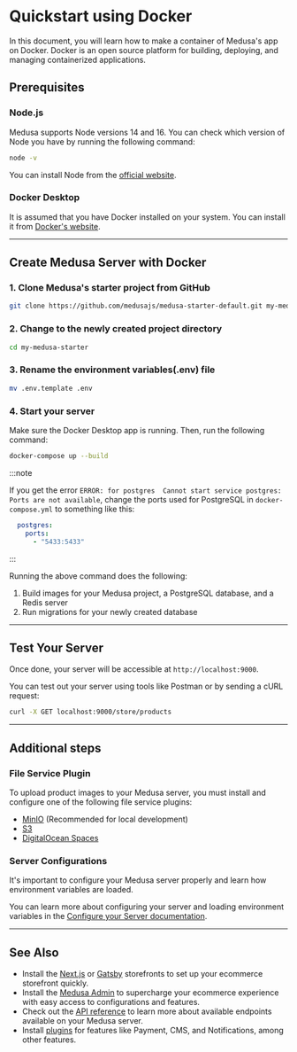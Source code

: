 
# Quickstart using Docker

In this document, you will learn how to make a container of Medusa's app on Docker. Docker is an open source platform for building, deploying, and managing containerized applications.

## Prerequisites

### Node.js
Medusa supports Node versions 14 and 16. You can check which version of Node you have by running the following command:

```bash noReport
node -v
```

You can install Node from the [official website](https://nodejs.org/en/).

### Docker Desktop

It is assumed that you have Docker installed on your system. You can install it from [Docker's website](https://docs.docker.com/get-docker/).

---

## Create Medusa Server with Docker

### 1. Clone Medusa's starter project from GitHub

```bash noReport
git clone https://github.com/medusajs/medusa-starter-default.git my-medusa-starter
```

### 2. Change to the newly created project directory
```bash noReport
cd my-medusa-starter
```

### 3.  Rename the environment variables(.env) file

```bash noReport
mv .env.template .env
```

### 4. Start your server

Make sure the Docker Desktop app is running. Then, run the following command:

```bash noReport
docker-compose up --build
```

:::note

If you get the error `ERROR: for postgres  Cannot start service postgres: Ports are not available`, change the ports used for PostgreSQL in `docker-compose.yml` to something like this:

```yml noReport
  postgres:
    ports:
      - "5433:5433"
```

:::

Running the above command does the following:

1. Build images for your Medusa project, a PostgreSQL database, and a Redis server
2. Run migrations for your newly created database

<Feedback 
   event="survey_server_docker_quickstart"
   question="Did you set up the server successfully?"
   positiveQuestion="Is there anything that should improved?"
   negativeQuestion="Please describe the issue you faced."
/>

---

## Test Your Server

Once done, your server will be accessible at `http://localhost:9000`.

You can test out your server using tools like Postman or by sending a cURL request:

```bash noReport
curl -X GET localhost:9000/store/products
```

---

## Additional steps

### File Service Plugin

To upload product images to your Medusa server, you must install and configure one of the following file service plugins:

- [MinIO](../add-plugins/minio.md) (Recommended for local development)
- [S3](../add-plugins/s3.md)
- [DigitalOcean Spaces](../add-plugins/spaces.md)

### Server Configurations

It's important to configure your Medusa server properly and learn how environment variables are loaded.

You can learn more about configuring your server and loading environment variables in the [Configure your Server documentation](../usage/configurations.md).

---

## See Also

- Install the [Next.js](../starters/nextjs-medusa-starter.mdx) or [Gatsby](../starters/gatsby-medusa-starter.mdx) storefronts to set up your ecommerce storefront quickly.
- Install the [Medusa Admin](../admin/quickstart.mdx) to supercharge your ecommerce experience with easy access to configurations and features.
- Check out the [API reference](https://docs.medusajs.com/api/store) to learn more about available endpoints available on your Medusa server.
- Install [plugins](https://github.com/medusajs/medusa/tree/master/packages) for features like Payment, CMS, and Notifications, among other features.
